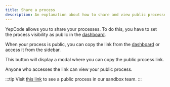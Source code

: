 ```yaml
---
title: Share a process
description: An explanation about how to share and view public processes
---
```



YepCode allows you to share your processes. To do this, you have to set the process visibility as public in the [dashboard](/docs/processes/dashboard).

When your process is public, you can copy the link from the [dashboard](/docs/processes/dashboard) or access it from the sidebar.

<Screenshot src="share-process-btn.png" />

This button will display a modal where you can copy the public process link.

<Screenshot src="share-process-modal.png" />

Anyone who accesses the link can view your public process.

<Screenshot src="public-process.png" />

:::tip
Visit [this link](https://cloud.yepcode.io/public/sandbox/processes/sample-dollar-cost-averaging-on-crypto-exchange) to see a public process in our sandbox team.
:::
